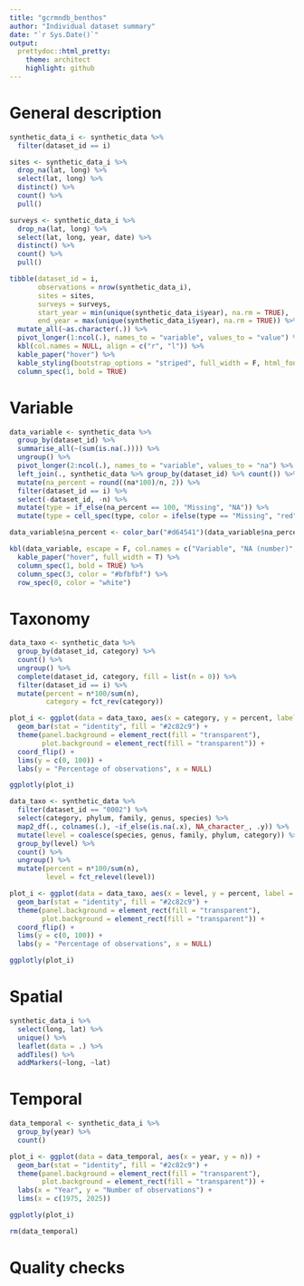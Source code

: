 ```yaml
---
title: "gcrmndb_benthos"
author: "Individual dataset summary"
date: "`r Sys.Date()`"
output:
  prettydoc::html_pretty:
    theme: architect
    highlight: github
---
```


# General description 

```r


synthetic_data_i <- synthetic_data %>% 
  filter(dataset_id == i)

sites <- synthetic_data_i %>% 
  drop_na(lat, long) %>% 
  select(lat, long) %>% 
  distinct() %>% 
  count() %>% 
  pull()

surveys <- synthetic_data_i %>% 
  drop_na(lat, long) %>% 
  select(lat, long, year, date) %>% 
  distinct() %>% 
  count() %>% 
  pull()

tibble(dataset_id = i,
       observations = nrow(synthetic_data_i),
       sites = sites,
       surveys = surveys,
       start_year = min(unique(synthetic_data_i$year), na.rm = TRUE),
       end_year = max(unique(synthetic_data_i$year), na.rm = TRUE)) %>% 
  mutate_all(~as.character(.)) %>% 
  pivot_longer(1:ncol(.), names_to = "variable", values_to = "value") %>% 
  kbl(col.names = NULL, align = c("r", "l")) %>% 
  kable_paper("hover") %>%
  kable_styling(bootstrap_options = "striped", full_width = F, html_font = "arial") %>% 
  column_spec(1, bold = TRUE)

```

# Variable

```r

data_variable <- synthetic_data %>% 
  group_by(dataset_id) %>% 
  summarise_all(~(sum(is.na(.)))) %>% 
  ungroup() %>% 
  pivot_longer(2:ncol(.), names_to = "variable", values_to = "na") %>% 
  left_join(., synthetic_data %>% group_by(dataset_id) %>% count()) %>% 
  mutate(na_percent = round((na*100)/n, 2)) %>% 
  filter(dataset_id == i) %>% 
  select(-dataset_id, -n) %>% 
  mutate(type = if_else(na_percent == 100, "Missing", "NA")) %>% 
  mutate(type = cell_spec(type, color = ifelse(type == "Missing", "red", "white")))

data_variable$na_percent <- color_bar("#d64541")(data_variable$na_percent)

kbl(data_variable, escape = F, col.names = c("Variable", "NA (number)", "NA (%)", "Type")) %>%
  kable_paper("hover", full_width = T) %>%
  column_spec(1, bold = TRUE) %>%
  column_spec(3, color = "#bfbfbf") %>%
  row_spec(0, color = "white")

```

# Taxonomy

```r

data_taxo <- synthetic_data %>%
  group_by(dataset_id, category) %>% 
  count() %>% 
  ungroup() %>% 
  complete(dataset_id, category, fill = list(n = 0)) %>% 
  filter(dataset_id == i) %>% 
  mutate(percent = n*100/sum(n),
         category = fct_rev(category))

plot_i <- ggplot(data = data_taxo, aes(x = category, y = percent, label = n)) +
  geom_bar(stat = "identity", fill = "#2c82c9") +
  theme(panel.background = element_rect(fill = "transparent"),
        plot.background = element_rect(fill = "transparent")) +
  coord_flip() +
  lims(y = c(0, 100)) +
  labs(y = "Percentage of observations", x = NULL)

ggplotly(plot_i)

```

```r

data_taxo <- synthetic_data %>%
  filter(dataset_id == "0002") %>%
  select(category, phylum, family, genus, species) %>% 
  map2_df(., colnames(.), ~if_else(is.na(.x), NA_character_, .y)) %>% 
  mutate(level = coalesce(species, genus, family, phylum, category)) %>% 
  group_by(level) %>% 
  count() %>% 
  ungroup() %>% 
  mutate(percent = n*100/sum(n),
         level = fct_relevel(level))

plot_i <- ggplot(data = data_taxo, aes(x = level, y = percent, label = n)) +
  geom_bar(stat = "identity", fill = "#2c82c9") +
  theme(panel.background = element_rect(fill = "transparent"),
        plot.background = element_rect(fill = "transparent")) +
  coord_flip() +
  lims(y = c(0, 100)) +
  labs(y = "Percentage of observations", x = NULL)

ggplotly(plot_i)

```

# Spatial

```r

synthetic_data_i %>% 
  select(long, lat) %>% 
  unique() %>% 
  leaflet(data = .) %>%
  addTiles() %>%
  addMarkers(~long, ~lat)

```

# Temporal

```r

data_temporal <- synthetic_data_i %>% 
  group_by(year) %>% 
  count()

plot_i <- ggplot(data = data_temporal, aes(x = year, y = n)) +
  geom_bar(stat = "identity", fill = "#2c82c9") +
  theme(panel.background = element_rect(fill = "transparent"),
        plot.background = element_rect(fill = "transparent")) +
  labs(x = "Year", y = "Number of observations") +
  lims(x = c(1975, 2025))

ggplotly(plot_i)

rm(data_temporal)

```

# Quality checks






